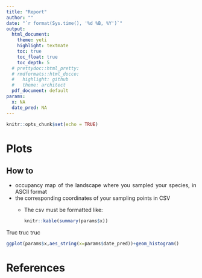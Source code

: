 ```yaml
---
title: "Report"
author: ""
date: "`r format(Sys.time(), '%d %B, %Y')`"
output:
  html_document:
    theme: yeti
    highlight: textmate
    toc: true
    toc_float: true
    toc_depth: 5
  # prettydoc::html_pretty:
  # rmdformats::html_docco:
  #   highlight: github
  #   theme: architect
  pdf_document: default
params:
  x: NA
  date_pred: NA
---
```


```r
knitr::opts_chunk$set(echo = TRUE)
```


# Plots


## How to

* occupancy map of the landscape where you sampled your species, in ASCII format
* the corresponding coordinates of your sampling points in CSV
  + The csv must be formatted like:
    ```r
    knitr::kable(summary(params$x))
    ```
  
Truc truc truc

```r
ggplot(params$x,aes_string(x=params$date_pred))+geom_histogram()
```

# References

<script>
    $(document).ready(function() {
      $items = $('div#TOC li');
      $items.each(function(idx) {
        num_ul = $(this).parentsUntil('#TOC').length;
        $(this).css({'text-indent': num_ul * 10, 'padding-left': 0});
      });

    });
</script>


<style>
body {
text-align: justify}
</style>


